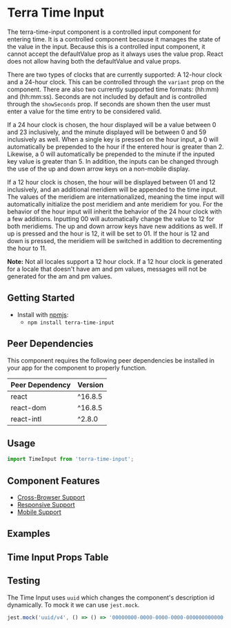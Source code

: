 


<Badge />

# Terra Time Input

The terra-time-input component is a controlled input component for entering time. It is a controlled component because it manages the state of the value in the input. Because this is a controlled input component, it cannot accept the defaultValue prop as it always uses the value prop. React does not allow having both the defaultValue and value props.

There are two types of clocks that are currently supported: A 12-hour clock and a 24-hour clock. This can be controlled through the `variant` prop on the component. There are also two currently supported time formats: (hh:mm) and (hh:mm:ss). Seconds are not included by default and is controlled through the `showSeconds` prop. If seconds are shown then the user must enter a value for the time entry to be considered valid.

If a 24 hour clock is chosen, the hour displayed will be a value between 0 and 23 inclusively, and the minute displayed will be between 0 and 59 inclusively as well. When a single key is pressed on the hour input, a 0 will automatically be prepended to the hour if the entered hour is greater than 2. Likewise, a 0 will automatically be prepended to the minute if the inputed key value is greater than 5. In addition, the inputs can be changed through the use of the up and down arrow keys on a non-mobile display.

If a 12 hour clock is chosen, the hour will be displayed between 01 and 12 inclusively, and an additional meridiem will be appended to the time input. The values of the meridiem are internationalized, meaning the time input will automatically initialize the post meridiem and ante meridiem for you. For the behavior of the hour input will inherit the behavior of the 24 hour clock with a few additions. Inputting 00 will automatically change the value to 12 for both meridiems. The up and down arrow keys have new additions as well. If up is pressed and the hour is 12, it will be set to 01. If the hour is 12 and down is pressed, the meridiem will be switched in addition to decrementing the hour to 11.

**Note:** Not all locales support a 12 hour clock. If a 12 hour clock is generated for a locale that doesn't have am and pm values, messages will not be generated for the am and pm values.

## Getting Started

- Install with [npmjs](https://www.npmjs.com):
  - `npm install terra-time-input`

<!-- AUTO-GENERATED-CONTENT:START Peer Dependencies -->
## Peer Dependencies

This component requires the following peer dependencies be installed in your app for the component to properly function.

| Peer Dependency | Version |
|-|-|
| react | ^16.8.5 |
| react-dom | ^16.8.5 |
| react-intl | ^2.8.0 |

<!-- AUTO-GENERATED-CONTENT:END -->

## Usage

```jsx
import TimeInput from 'terra-time-input';
```

## Component Features
* [Cross-Browser Support](https://engineering.cerner.com/terra-ui/contributing/terra-ui/component-standards#cross-browser-support)
* [Responsive Support](https://engineering.cerner.com/terra-ui/contributing/terra-ui/component-standards#responsive-support)
* [Mobile Support](https://engineering.cerner.com/terra-ui/contributing/terra-ui/component-standards#mobile-support)

## Examples 
<TimeInputNoDefaultTime title='Without Default Time' />
<TimeInputDefaultTime title='With Default Time' />
<TimeInputNoDefaultTwelveHour title='Without Default Time - 12 Hour' />
<TimeInputDefaultTwelveHour title='With Default Time - 12 Hour' />
<TimeInputSeconds title='Seconds Displayed Without Default Time' />
<TimeInputSecondsWithDefault title='Seconds Displayed With Default Time' />
<TimeInputSecondsTwelveHour  title='Seconds Displayed Without Default Time - 12 Hour' />
<TimeInputSecondsInvalid title='Invalid Time'/>
<TimeInputSecondsIncomplete title='Incomplete Time' description= 'Applies theme-specific styling for incomplete. 
Note: Only use incomplete if given specific guidance, reserved for specific applications when no value has been provided. 
Not for general use.' />

## Time Input Props Table 
<TimeInputPropsTable />

## Testing

The Time Input uses `uuid` which changes the component's description id dynamically. To mock it we can use `jest.mock`.
```js
jest.mock('uuid/v4', () => () => '00000000-0000-0000-0000-000000000000');
```
